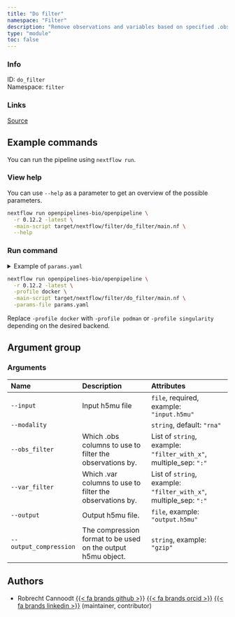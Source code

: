 ```yaml
---
title: "Do filter"
namespace: "Filter"
description: "Remove observations and variables based on specified .obs and .var columns"
type: "module"
toc: false
---
```


::: {.column-margin}

### Info

ID: `do_filter`  
Namespace: `filter`

### Links
[Source](https://github.com/openpipelines-bio/openpipeline/blob/0.12.2/./src/filter/do_filter){.btn-action .btn-sm .btn-info .btn role="button"}

:::



## Example commands

You can run the pipeline using `nextflow run`.

### View help

You can use `--help` as a parameter to get an overview of the possible parameters.

```bash
nextflow run openpipelines-bio/openpipeline \
  -r 0.12.2 -latest \
  -main-script target/nextflow/filter/do_filter/main.nf \
  --help
```

### Run command

<details>
<summary>Example of `params.yaml`</summary>
```yaml
# Arguments
input: # please fill in - example: "input.h5mu"
modality: "rna"
# obs_filter: ["filter_with_x"]
# var_filter: ["filter_with_x"]
# output: "$id.$key.output.h5mu"
# output_compression: "gzip"

# Nextflow input-output arguments
publish_dir: # please fill in - example: "output/"
# param_list: "my_params.yaml"
```
</details>

```bash
nextflow run openpipelines-bio/openpipeline \
  -r 0.12.2 -latest \
  -profile docker \
  -main-script target/nextflow/filter/do_filter/main.nf \
  -params-file params.yaml
```

:::{.callout-note}
Replace `-profile docker` with `-profile podman` or `-profile singularity` depending on the desired backend.
:::

## Argument group

### Arguments

|Name                   |Description                                                  |Attributes                                                        |
|:----------------------|:------------------------------------------------------------|:-----------------------------------------------------------------|
|`--input`              |Input h5mu file                                              |`file`, required, example: `"input.h5mu"`                         |
|`--modality`           |                                                             |`string`, default: `"rna"`                                        |
|`--obs_filter`         |Which .obs columns to use to filter the observations by.     |List of `string`, example: `"filter_with_x"`, multiple_sep: `":"` |
|`--var_filter`         |Which .var columns to use to filter the observations by.     |List of `string`, example: `"filter_with_x"`, multiple_sep: `":"` |
|`--output`             |Output h5mu file.                                            |`file`, example: `"output.h5mu"`                                  |
|`--output_compression` |The compression format to be used on the output h5mu object. |`string`, example: `"gzip"`                                       |

## Authors


  * Robrecht Cannoodt [{{< fa brands github >}}](https://github.com/rcannood) [{{< fa brands orcid >}}](https://orcid.org/0000-0003-3641-729X) [{{< fa brands linkedin >}}](https://linkedin.com/in/robrechtcannoodt) (maintainer, contributor)
